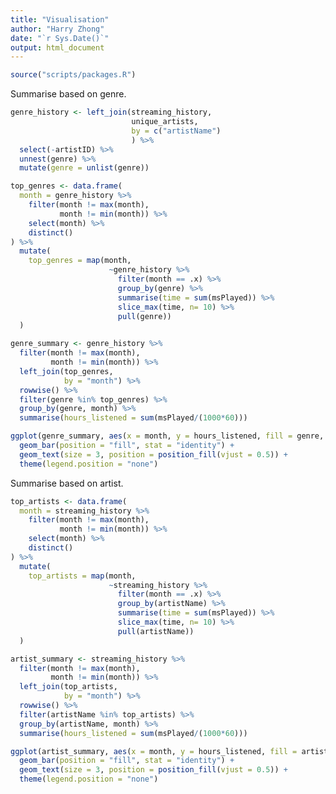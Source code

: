 ```yaml
---
title: "Visualisation"
author: "Harry Zhong"
date: "`r Sys.Date()`"
output: html_document
---
```


```r
source("scripts/packages.R")
```

Summarise based on genre.

```r
genre_history <- left_join(streaming_history,
                           unique_artists,
                           by = c("artistName")
                           ) %>%
  select(-artistID) %>%
  unnest(genre) %>%
  mutate(genre = unlist(genre))

top_genres <- data.frame(
  month = genre_history %>%
    filter(month != max(month),
           month != min(month)) %>%
    select(month) %>%
    distinct()
) %>%
  mutate(
    top_genres = map(month,
                      ~genre_history %>%
                        filter(month == .x) %>%
                        group_by(genre) %>%
                        summarise(time = sum(msPlayed)) %>%
                        slice_max(time, n= 10) %>%
                        pull(genre))
  )

genre_summary <- genre_history %>%
  filter(month != max(month),
         month != min(month)) %>%
  left_join(top_genres,
            by = "month") %>%
  rowwise() %>%
  filter(genre %in% top_genres) %>%
  group_by(genre, month) %>%
  summarise(hours_listened = sum(msPlayed/(1000*60)))

ggplot(genre_summary, aes(x = month, y = hours_listened, fill = genre, label = genre)) +
  geom_bar(position = "fill", stat = "identity") +
  geom_text(size = 3, position = position_fill(vjust = 0.5)) +
  theme(legend.position = "none")
```

Summarise based on artist.

```r
top_artists <- data.frame(
  month = streaming_history %>%
    filter(month != max(month),
           month != min(month)) %>%
    select(month) %>%
    distinct()
) %>%
  mutate(
    top_artists = map(month,
                      ~streaming_history %>%
                        filter(month == .x) %>%
                        group_by(artistName) %>%
                        summarise(time = sum(msPlayed)) %>%
                        slice_max(time, n= 10) %>%
                        pull(artistName))
  )

artist_summary <- streaming_history %>%
  filter(month != max(month),
         month != min(month)) %>%
  left_join(top_artists,
            by = "month") %>%
  rowwise() %>%
  filter(artistName %in% top_artists) %>%
  group_by(artistName, month) %>%
  summarise(hours_listened = sum(msPlayed/(1000*60)))

ggplot(artist_summary, aes(x = month, y = hours_listened, fill = artistName, label = artistName)) +
  geom_bar(position = "fill", stat = "identity") +
  geom_text(size = 3, position = position_fill(vjust = 0.5)) +
  theme(legend.position = "none")
```